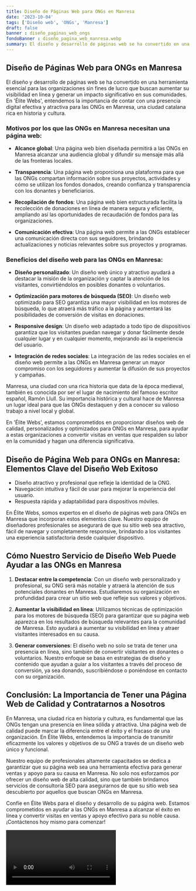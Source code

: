 ```yaml
---
title: Diseño de Páginas Web para ONGs en Manresa
date: '2023-10-04'
tags: ['Diseño web', 'ONGs', 'Manresa']
draft: false
banner : diseño_paginas_web_ongs
fondoBanner : diseño_pagina_web_manresa.webp
summary: El diseño y desarrollo de páginas web se ha convertido en una herramienta esencial para las organizaciones sin fines de lucro que buscan aumentar su visibilidad en línea y generar un impacto significativo en sus comunidades. En 'Élite Webs', entendemos la importancia de contar con una presencia digital efectiva y atractiva para las ONGs en Manresa, una ciudad catalana rica en historia y cultura.
---
```


## **Diseño de Páginas Web para ONGs en Manresa**

El diseño y desarrollo de páginas web se ha convertido en una herramienta esencial para las organizaciones sin fines de lucro que buscan aumentar su visibilidad en línea y generar un impacto significativo en sus comunidades. En 'Élite Webs', entendemos la importancia de contar con una presencia digital efectiva y atractiva para las ONGs en Manresa, una ciudad catalana rica en historia y cultura.

### **Motivos por los que las ONGs en Manresa necesitan una página web:**

- **Alcance global**: Una página web bien diseñada permitirá a las ONGs en Manresa alcanzar una audiencia global y difundir su mensaje más allá de las fronteras locales.

- **Transparencia**: Una página web proporciona una plataforma para que las ONGs compartan información sobre sus proyectos, actividades y cómo se utilizan los fondos donados, creando confianza y transparencia con los donantes y beneficiarios.

- **Recopilación de fondos**: Una página web bien estructurada facilita la recolección de donaciones en línea de manera segura y eficiente, ampliando así las oportunidades de recaudación de fondos para las organizaciones.

- **Comunicación efectiva**: Una página web permite a las ONGs establecer una comunicación directa con sus seguidores, brindando actualizaciones y noticias relevantes sobre sus proyectos y programas.

### **Beneficios del diseño web para las ONGs en Manresa:**

- **Diseño personalizado**: Un diseño web único y atractivo ayudará a destacar la misión de la organización y captar la atención de los visitantes, convirtiéndolos en posibles donantes o voluntarios.

- **Optimización para motores de búsqueda (SEO)**: Un diseño web optimizado para SEO garantiza una mayor visibilidad en los motores de búsqueda, lo que atraerá más tráfico a la página y aumentará las posibilidades de conversión de visitas en donaciones.

- **Responsive design**: Un diseño web adaptado a todo tipo de dispositivos garantiza que los visitantes puedan navegar y donar fácilmente desde cualquier lugar y en cualquier momento, mejorando así la experiencia del usuario.

- **Integración de redes sociales**: La integración de las redes sociales en el diseño web permite a las ONGs en Manresa generar un mayor compromiso con los seguidores y aumentar la difusión de sus proyectos y campañas.

Manresa, una ciudad con una rica historia que data de la época medieval, también es conocida por ser el lugar de nacimiento del famoso escritor español, Ramón Llull. Su importancia histórica y cultural hace de Manresa un lugar ideal para que las ONGs destaquen y den a conocer su valioso trabajo a nivel local y global.

En 'Élite Webs', estamos comprometidos en proporcionar diseños web de calidad, personalizados y optimizados para ONGs en Manresa, para ayudar a estas organizaciones a convertir visitas en ventas que respalden su labor en la comunidad y hagan una diferencia significativa.

<GifSeo />

<Cta />

## Diseño de Página Web para ONGs en Manresa: Elementos Clave del Diseño Web Exitoso

- Diseño atractivo y profesional que refleje la identidad de la ONG.
- Navegación intuitiva y fácil de usar para mejorar la experiencia del usuario.
- Respuesta rápida y adaptabilidad para dispositivos móviles.

En Élite Webs, somos expertos en el diseño de páginas web para ONGs en Manresa que incorporan estos elementos clave. Nuestro equipo de diseñadores profesionales se asegurará de que su sitio web sea atractivo, fácil de navegar y completamente responsive, brindando a los visitantes una experiencia satisfactoria desde cualquier dispositivo.

## Cómo Nuestro Servicio de Diseño Web Puede Ayudar a las ONGs en Manresa

1. **Destacar entre la competencia**: Con un diseño web personalizado y profesional, su ONG será más notable y atraerá la atención de sus potenciales donantes en Manresa. Estudiaremos su organización en profundidad para crear un sitio web que refleje sus valores y objetivos.

2. **Aumentar la visibilidad en línea**: Utilizamos técnicas de optimización para los motores de búsqueda (SEO) para garantizar que su página web aparezca en los resultados de búsqueda relevantes para la comunidad de Manresa. Esto ayudará a aumentar su visibilidad en línea y atraer visitantes interesados ​​en su causa.

3. **Generar conversiones**: El diseño web no solo se trata de tener una presencia en línea, sino también de convertir visitantes en donantes o voluntarios. Nuestro enfoque se basa en estrategias de diseño y contenido que ayudan a guiar a los visitantes a través del proceso de conversión, ya sea donando, suscribiéndose o poniéndose en contacto con su organización.

## Conclusión: La Importancia de Tener una Página Web de Calidad y Contratarnos a Nosotros

En Manresa, una ciudad rica en historia y cultura, es fundamental que las ONGs tengan una presencia en línea sólida y atractiva. Una página web de calidad puede marcar la diferencia entre el éxito y el fracaso de una organización. En Élite Webs, entendemos la importancia de transmitir eficazmente los valores y objetivos de su ONG a través de un diseño web único y funcional.

Nuestro equipo de profesionales altamente capacitados se dedica a garantizar que su página web sea una herramienta efectiva para generar ventas y apoyo para su causa en Manresa. No solo nos esforzamos por ofrecer un diseño web de alta calidad, sino que también brindamos servicios de consultoría SEO para asegurarnos de que su sitio web sea descubierto por aquellos que buscan ONGs en Manresa.

Confíe en Élite Webs para el diseño y desarrollo de su página web. Estamos comprometidos en ayudar a las ONGs en Manresa a alcanzar el éxito en línea y convertir visitas en ventas y apoyo efectivo para su noble causa. ¡Contáctenos hoy mismo para comenzar!

<Video />

<CtaBot job='ONGs' city='Manresa'/>

<Gmaps query='Manresa+españa+maps' />